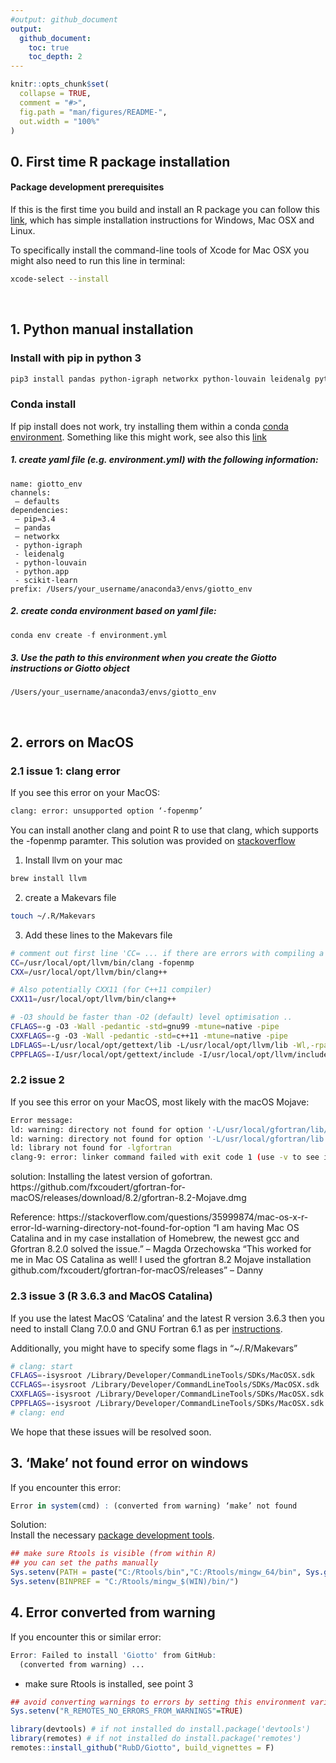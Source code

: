 ```yaml
---
#output: github_document
output:
  github_document:
    toc: true
    toc_depth: 2
---
```



```r
knitr::opts_chunk$set(
  collapse = TRUE,
  comment = "#>",
  fig.path = "man/figures/README-",
  out.width = "100%"
)
```






## 0. First time R package installation

#### Package development prerequisites
If this is the first time you build and install an R package you can follow this [link](https://support.rstudio.com/hc/en-us/articles/200486498-Package-Development-Prerequisites),
which has simple installation instructions for Windows, Mac OSX and Linux.

To specifically install the command-line tools of Xcode for Mac OSX you might also need to run this line in terminal:  
``` bash
xcode-select --install
```


\  


## 1. Python manual installation  

### Install with pip in python 3  
``` bash
pip3 install pandas python-igraph networkx python-louvain leidenalg python.app scikit-learn smfishHmrf
```

### Conda install   
If pip install does not work, try installing them within a conda [conda environment](https://docs.conda.io/projects/conda/en/latest/user-guide/tasks/manage-environments.html#creating-an-environment-with-commands). Something
like this might work, see also this [link](https://heartbeat.fritz.ai/creating-python-virtual-environments-with-conda-why-and-how-180ebd02d1db)

##### 1. create yaml file (e.g. environment.yml) with the following information:  

``` 
name: giotto_env
channels:
 — defaults
dependencies:
 — pip=3.4
 — pandas
 — networkx
 - python-igraph
 - leidenalg
 - python-louvain
 - python.app
 - scikit-learn
prefix: /Users/your_username/anaconda3/envs/giotto_env
```

##### 2. create conda environment based on yaml file:  
 
 ```python
 conda env create -f environment.yml
 ```

##### 3. Use the path to this environment when you create the Giotto instructions or Giotto object  
``` 
/Users/your_username/anaconda3/envs/giotto_env
```

\  


## 2. errors on MacOS

### 2.1 issue 1: clang error
If you see this error on your MacOS:  
``` bash
clang: error: unsupported option ‘-fopenmp’
```

You can install another clang and point R to use that clang, which supports the -fopenmp paramter.
This solution was provided on [stackoverflow](https://stackoverflow.com/questions/43595457/alternate-compiler-for-installing-r-packages-clang-error-unsupported-option)

1. Install llvm on your mac
``` bash
brew install llvm
```

2. create a Makevars file
``` bash
touch ~/.R/Makevars
```

3. Add these lines to the Makevars file
```bash
# comment out first line 'CC= ... if there are errors with compiling a package
CC=/usr/local/opt/llvm/bin/clang -fopenmp
CXX=/usr/local/opt/llvm/bin/clang++

# Also potentially CXX11 (for C++11 compiler)
CXX11=/usr/local/opt/llvm/bin/clang++

# -O3 should be faster than -O2 (default) level optimisation ..
CFLAGS=-g -O3 -Wall -pedantic -std=gnu99 -mtune=native -pipe
CXXFLAGS=-g -O3 -Wall -pedantic -std=c++11 -mtune=native -pipe
LDFLAGS=-L/usr/local/opt/gettext/lib -L/usr/local/opt/llvm/lib -Wl,-rpath,/usr/local/opt/llvm/lib
CPPFLAGS=-I/usr/local/opt/gettext/include -I/usr/local/opt/llvm/include
```


### 2.2 issue 2

If you see this error on your MacOS, most likely with the macOS Mojave: 
```bash
Error message: 
ld: warning: directory not found for option '-L/usr/local/gfortran/lib/gcc/x86_64-apple-darwin15/6.1.0'
ld: warning: directory not found for option '-L/usr/local/gfortran/lib'
ld: library not found for -lgfortran
clang-9: error: linker command failed with exit code 1 (use -v to see invocation)
```

solution: 
Installing the latest version of gofortran. 
https://github.com/fxcoudert/gfortran-for-macOS/releases/download/8.2/gfortran-8.2-Mojave.dmg
  
  
Reference: 
https://stackoverflow.com/questions/35999874/mac-os-x-r-error-ld-warning-directory-not-found-for-option
"I am having Mac OS Catalina and in my case installation of Homebrew, the newest gcc and Gfortran 8.2.0 solved the issue." -- Magda Orzechowska
"This worked for me in Mac OS Catalina as well! I used the gfortran 8.2 Mojave installation github.com/fxcoudert/gfortran-for-macOS/releases" -- Danny


### 2.3 issue 3 (R 3.6.3 and MacOS Catalina)

If you use the latest MacOS 'Catalina' and the latest R version 3.6.3 then you need to install
Clang 7.0.0 and GNU Fortran 6.1 as per [instructions](https://cran.rstudio.com/bin/macosx/).

Additionally, you might have to specify some flags in "~/.R/Makevars"

```bash
# clang: start
CFLAGS=-isysroot /Library/Developer/CommandLineTools/SDKs/MacOSX.sdk
CCFLAGS=-isysroot /Library/Developer/CommandLineTools/SDKs/MacOSX.sdk
CXXFLAGS=-isysroot /Library/Developer/CommandLineTools/SDKs/MacOSX.sdk
CPPFLAGS=-isysroot /Library/Developer/CommandLineTools/SDKs/MacOSX.sdk
# clang: end
```

We hope that these issues will be resolved soon.


## 3. 'Make' not found error on windows

If you encounter this error:
```r
Error in system(cmd) : (converted from warning) ‘make’ not found
```

Solution:  
Install the necessary [package development tools](https://support.rstudio.com/hc/en-us/articles/200486498-Package-Development-Prerequisites).

```r
## make sure Rtools is visible (from within R)
## you can set the paths manually
Sys.setenv(PATH = paste("C:/Rtools/bin","C:/Rtools/mingw_64/bin", Sys.getenv("PATH"), sep=";"))
Sys.setenv(BINPREF = "C:/Rtools/mingw_$(WIN)/bin/")

```


## 4. Error converted from warning

If you encounter this or similar error:
```r
Error: Failed to install 'Giotto' from GitHub:
  (converted from warning) ...
```

- make sure Rtools is installed, see point 3  
```r
## avoid converting warnings to errors by setting this environment variable to true (from within R)
Sys.setenv("R_REMOTES_NO_ERRORS_FROM_WARNINGS"=TRUE)

library(devtools) # if not installed do install.package('devtools')
library(remotes) # if not installed do install.package('remotes')
remotes::install_github("RubD/Giotto", build_vignettes = F)
```


